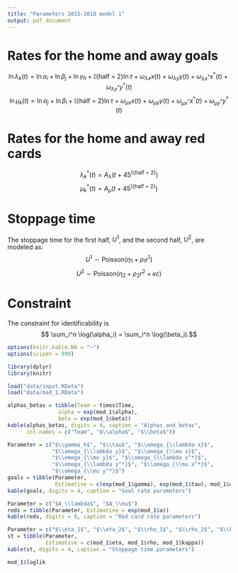 ```yaml
---
title: "Parameters 2015-2018 model 1"
output: pdf_document
---
```


# Rates for the home and away goals

$$ \ln \lambda_k(t) = \ln \alpha_i + \ln \beta_j +  \ln \gamma_h + \mathbb{I}\{\text{half = 2}\} \ln \tau + \omega_{\lambda x}x(t) +  \omega_{\lambda y}y(t) + \omega_{\lambda x^*}x^*(t) + \omega_{\lambda y^*}y^*(t) $$
$$ \ln \mu_k(t) = \ln \alpha_j + \ln \beta_i + \mathbb{I}\{\text{half = 2}\} \ln \tau + \omega_{\mu x}x(t) +  \omega_{\mu y}y(t) + \omega_{\mu x^*}x^*(t) + \omega_{\mu y^*}y^*(t) $$
\begin{itemize}
\item $i$: home team index;
\item $j$: away team index;
\item $\alpha$: attack strength parameter;
\item $1/\beta$: defense strength parameter;
\item $\gamma_h$: home advantage parameter;
\item $\tau$: second half parameter;
\item $x(t)$: the number of goals of the home team until minute t;
\item $y(t)$: the number of goals of the away team until minute t;
\item $x^*(t)$: the number of red cards of the home team until minute t;
\item $y^*(t)$: the number of red cards of the away team until minute t;
\item $\omega_{\lambda x}$, $\omega_{\lambda y}$, $\omega_{\mu x}$ and $\omega_{\mu y}$: parameters that measure the impact of the scored goals in the rates;
\item $\omega_{\lambda x^*}$, $\omega_{\lambda y^*}$, $\omega_{\mu x^*}$ and $\omega_{\mu y^*}$: parameters that measure the impact of red cards in the rates.
\end{itemize}

# Rates for the home and away red cards

$$ \lambda_k^*(t) = A_\lambda  \Big(t+ 45^{\mathbb{I}\{\text{half = 2}\}} \Big)$$
$$ \mu_k^*(t) = A_\mu  \Big(t+ 45^{\mathbb{I}\{\text{half = 2}\}} \Big)$$

# Stoppage time

The stoppage time for the first half, $U^1$, and the second half, $U^2$, are modeled as:
$$ U^1 \sim \text{Poisson} (\eta_1 + \rho_1 r^1 )$$
$$ U^2 \sim \text{Poisson} (\eta_2 + \rho_2 r^2 + \kappa c)$$
\begin{itemize}
\item $r^t$ is the amount of red cards received in half $t$ until minute 45;
\item $c = \begin{cases}
 1, \text{ if $|x - y| \leq 1$ at minute 45 of the second half;}  \\
 0, \text{ otherwise.}
\end{cases}$
\end{itemize}

# Constraint
The constraint for identificability is
$$ \sum_i^n \log(\alpha_i) = \sum_i^n \log(\beta_i).$$
```r
options(knitr.kable.NA = "–")
options(scipen = 999)

library(dplyr)
library(knitr)

load("data/input.RData")
load("data/mod_1.RData")
```

```r
alphas_betas = tibble(Team = times$Time,
                alpha = exp(mod_1$alpha),
                beta = exp(mod_1$beta))
kable(alphas_betas, digits = 4, caption = "Alphas and betas", 
      col.names = c("Team", "$\\alpha$", "$\\beta$"))
```

```r
Parameter = c("$\\gamma_h$", "$\\tau$", "$\\omega_{\\lambda x}$",
              "$\\omega_{\\lambda y}$", "$\\omega_{\\mu x}$",
              "$\\omega_{\\mu y}$", "$\\omega_{\\lambda x^*}$",
              "$\\omega_{\\lambda y^*}$", "$\\omega_{\\mu x^*}$",
              "$\\omega_{\\mu y^*}$")
goals = tibble(Parameter, 
               Estimative = c(exp(mod_1$gamma), exp(mod_1$tau), mod_1$omega))
kable(goals, digits = 4, caption = "Goal rate parameters")
```

```r
Parameter = c("$A_\\lambda$", "$A_\\mu$")
reds = tibble(Parameter, Estimative = exp(mod_1$a))
kable(reds, digits = 8, caption = "Red card rate parameters")
```

```r
Parameter = c("$\\eta_1$", "$\\eta_2$", "$\\rho_1$", "$\\rho_2$", "$\\kappa$")
st = tibble(Parameter, 
            Estimative = c(mod_1$eta, mod_1$rho, mod_1$kappa))
kable(st, digits = 4, caption = "Stoppage time parameters")
```

```r
mod_1$loglik
```

